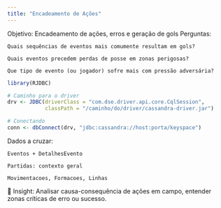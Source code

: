 ```yaml
---
title: "Encadeamento de Ações"
---
```


Objetivo: Encadeamento de ações, erros e geração de gols
Perguntas:

    Quais sequências de eventos mais comumente resultam em gols?

    Quais eventos precedem perdas de posse em zonas perigosas?

    Que tipo de evento (ou jogador) sofre mais com pressão adversária?

```r
library(RJDBC)

# Caminho para o driver
drv <- JDBC(driverClass = "com.dse.driver.api.core.CqlSession", 
            classPath = "/caminho/do/driver/cassandra-driver.jar")

# Conectando
conn <- dbConnect(drv, "jdbc:cassandra://host:porta/keyspace")

```

Dados a cruzar:

    Eventos + DetalhesEvento

    Partidas: contexto geral

    Movimentacoes, Formacoes, Linhas

📌 Insight: Analisar causa-consequência de ações em campo, entender zonas críticas de erro ou sucesso.

